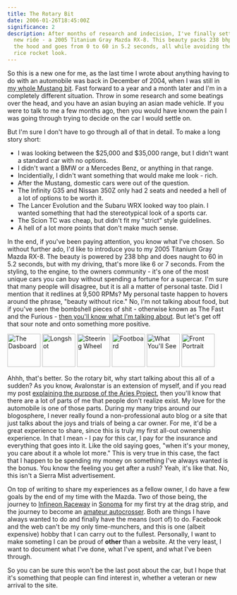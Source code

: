 ```yaml
---
title: The Rotary Bit
date: 2006-01-26T18:45:00Z
significance: 2
description: After months of research and indecision, I've finally settled on my
  new ride - a 2005 Titanium Gray Mazda RX-8. This beauty packs 238 bhp under
  the hood and goes from 0 to 60 in 5.2 seconds, all while avoiding the typical
  rice rocket look.
---
```


So this is a new one for me, as the last time I wrote about anything having to do with an automobile was back in December of 2004, when I was still in [my whole Mustang bit][1]. Fast forward to a year and a month later and I'm in a completely different situation. Throw in some research and some beatings over the head, and you have an asian buying an asian made vehicle. If you were to talk to me a few months ago, then you would have known the pain I was going through trying to decide on the car I would settle on.

But I'm sure I don't have to go through all of that in detail. To make a long story short:

*   I was looking between the $25,000 and $35,000 range, but I didn't want a standard car with no options.
*   I didn't want a BMW or a Mercedes Benz, or anything in that range.
*   Incidentially, I didn't want something that would make me look - rich.
*   After the Mustang, domestic cars were out of the question.
*   The Infinity G35 and Nissan 350Z only had 2 seats and needed a hell of a lot of options to be worth it.
*   The Lancer Evolution and the Subaru WRX looked way too plain. I wanted something that had the stereotypical look of a sports car.
*   The Scion TC was cheap, but didn't fit my "strict" style guidelines.
*   A hell of a lot more points that don't make much sense.

In the end, if you've been paying attention, you know what I've chosen. So without further ado, I'd like to introduce you to my 2005 Titanium Gray Mazda RX-8. The beauty is powered by 238 bhp and does naught to 60 in 5.2 seconds, but with my driving, that's more like 6 or 7 seconds. From the styling, to the engine, to the owners community - it's one of the most unique cars you can buy without spending a fortune for a supercar. I'm sure that many people will disagree, but it is all a matter of personal taste. Did I mention that it redlines at 9,500 RPMs? My personal taste happen to hovers around the phrase, "beauty without rice." No, I'm not talking about food, but if you've seen the bombshell pieces of shit - otherwise known as The Fast and the Furious - [then you'll know what I'm talking about][2]. But let's get off that sour note and onto something more positive.

[<img src="https://static.flickr.com/34/69971401_1e433678ce_s.jpg" width="75" height="75" alt="The Dasboard" class="posted" />][3] [<img src="https://static.flickr.com/6/85498006_565762cfef_s.jpg" width="75" height="75" alt="Longshot" class="posted" />][4] [<img src="https://static.flickr.com/6/85498101_c0410e1a1e_s.jpg" width="75" height="75" alt="Steering Wheel" class="posted" />][5] [<img src="https://static.flickr.com/42/85497385_3ef9272203_s.jpg" width="75" height="75" alt="Footboard" class="posted" />][6] [<img src="https://static.flickr.com/34/69970833_339d11461e_s.jpg" width="75" height="75" alt="What You'll See" class="posted" />][7] [<img src="https://static.flickr.com/42/85497677_16b60fc159_s.jpg" width="75" height="75" alt="Front Portrait" class="posted" />][8]

Ahhh, that's better. So the rotary bit, why start talking about this all of a sudden? As you know, Avalonstar is an extension of myself, and if you read my post [explaining the purpose of the Aries Project][9], then you'll know that there are a lot of parts of me that people don't realize exist. My love for the automobile is one of those parts. During my many trips around our blogosphere, I never really found a non-professional auto blog or a site that just talks about the joys and trials of being a car owner. For me, it'd be a great experience to share, since this is truly my first all-out ownership experience. In that I mean - I pay for this car, I pay for the insurance and everything that goes into it. Like the old saying goes, "when it's your money, you care about it a whole lot more." This is very true in this case, the fact that I happen to be spending my money on something I've always wanted is the bonus. You know the feeling you get after a rush? Yeah, it's like that. No, this isn't a Sierra Mist advertisement.

On top of writing to share my experiences as a fellow owner, I do have a few goals by the end of my time with the Mazda. Two of those being, the journey to [Infineon Raceway][10] in [Sonoma][11] for my first try at the drag strip, and the journey to become an [amateur autocrosser][12]. Both are things I have always wanted to do and finally have the means (sort of) to do. Facebook and the web can't be my only time-munchers, and this is one (albeit expensive) hobby that I can carry out to the fullest. Personally, I want to make someting I can be proud of **other** than a website. At the very least, I want to document what I've done, what I've spent, and what I've been through.

So you can be sure this won't be the last post about the car, but I hope that it's something that people can find interest in, whether a veteran or new arrival to the site.

[1]: http://avalonstar.com/archives/2004/dec/11/i-found-my-pony/
[2]: http://www.odeo.com/audio/399228/view
[3]: http://www.flickr.com/photos/avalonstar/69971401/
[4]: http://www.flickr.com/photos/avalonstar/85498006/
[5]: http://www.flickr.com/photos/avalonstar/85498101/
[6]: http://www.flickr.com/photos/avalonstar/85497385/
[7]: http://www.flickr.com/photos/avalonstar/69970833/
[8]: http://www.flickr.com/photos/avalonstar/85497677/
[9]: http://avalonstar.com/2006/jan/13/a-change-of-pace/
[10]: http://www.infineonraceway.com/
[11]: http://local.google.com/maps?sll=37.0625,-95.677068&sspn=45.149289,96.328125&hl=en&q=infineon+raceway&btnG=Search&cid=37062500,-95677068,10710180690643990781&li=lmd&t=m&ll=38.164036,-122.457948&spn=0.011,0.023518&t=h
[12]: http://skipbarber.com

